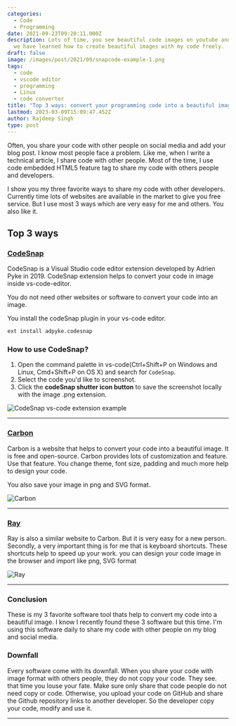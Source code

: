 ```yaml
---
categories:
  - Code
  - Programming
date: 2021-09-23T09:20:11.000Z
description: Lots of time, you see beautiful code images on youtube and blogs. Right now,
  we have learned how to create beautiful images with my code freely.
draft: false
image: /images/post/2021/09/snapcode-example-1.png
tags:
  - code
  - vscode editor
  - programming
  - Linux
  - code converter
title: "Top 3 ways: convert your programming code into a beautiful image"
lastmod: 2023-03-09T15:09:47.452Z
author: Rajdeep Singh
type: post
---
```


Often, you share your code with other people on social media and add your blog
post. I know most people face a problem. Like me, when I write a technical
article, I share code with other people. Most of the time, I use code embedded
HTML5 feature tag to share my code with others people and developers.

I show you my three favorite ways to share my code with other developers. Currently
time lots of websites are available in the market to give you free service. But
I use most 3 ways which are very easy for me and others. You also like it.

## Top 3 ways

### [CodeSnap](https://marketplace.visualstudio.com/items?itemName=adpyke.codesnap)

CodeSnap is a Visual Studio code editor extension developed by Adrien Pyke
in 2019. CodeSnap extension helps to convert your code in image inside
vs-code-editor.

You do not need other websites or software to convert your code into an image.

You install the codeSnap plugin in your vs-code editor.

```bash
ext install adpyke.codesnap
```

### How to use CodeSnap?

1. Open the command palette in vs-code(Ctrl+Shift+P on Windows and Linux,
   Cmd+Shift+P on OS X) and search for `CodeSnap`.
2. Select the code you'd like to screenshot.
3. Click the **codeSnap shutter icon button** to save the screenshot locally
   with the image .png extension.

![CodeSnap vs-code extension example](/images/post/2021/09/snapcode-example.png "CodeSnap vs-code extension example")

---

### [Carbon](https://carbon.now.sh/)

Carbon is a website that helps to convert your code into a beautiful image. It
is free and open-source. Carbon provides lots of customization and feature. Use
that feature. You change theme, font size, padding and much more help to design
your code.

You also save your image in png and SVG format.

![Carbon](/images/post/2021/09/carbon-website-.png "Carbon")

---

### [Ray](https://ray.so/)

Ray is also a similar website to Carbon. But it is very easy for a new person.
Secondly, a very important thing is for me that is keyboard shortcuts. These
shortcuts help to speed up your work. you can design your code image in the
browser and import like png, SVG format

![Ray](/images/post/2021/09/ray-website.png "Ray")

---

### Conclusion

These is my 3 favorite software tool thats help to convert my code into a beautiful
image. I know I recently found these 3 software but this time. I'm using this
software daily to share my code with other people on my blog and social media.

### Downfall

Every software come with its downfall. When you share your code with image
format with others people, they do not copy your code. They see. that time you
louse your fate. Make sure only share that code people do not need copy or code.
Otherwise, you upload your code on GitHub and share the Github repository links to
another developer. So the developer copy your code, modify and use it.

---

